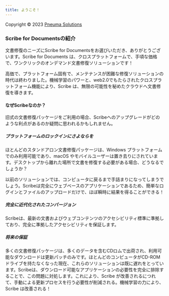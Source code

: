 ```yaml
---
title: ようこそ！
---
```



Copyright © 2023 [Pneuma Solutions](https://www.pneumasolutions.com)  
### Scribe for Documentsの紹介

文書修復のニーズにScribe for Documentsをお選びいただき、ありがとうございます。Scribe for Documents は、クロスプラットフォームで、手頃な価格で、ワンクリックのオンデマンド文書修復ソリューションです！

高価で、プラットフォーム固有で、メンテナンスが困難な修復ソリューションの時代は終わりました。機械学習のパワーと、web2.0でもたらされたクロスプラットフォーム機能により、Scribe は、無限の可能性を秘めたクラウドへ文書修復を導きます。

#### なぜScribeなのか？

旧式の文書修復パッケージをご利用の場合、Scribeへのアップグレードがどのような利点があるのか疑問に思われるかもしれません。

##### プラットフォームのロックインにさよならを

ほとんどのスタンドアロン文書修復パッケージは、Windows プラットフォームでのみ利用可能であり、macOS やモバイルユーザーは置き去りにされています。デスクトップから離れた場所で文書を修復する必要がある場合、どうなるでしょうか？

以前のソリューションでは、コンピュータに戻るまで手詰まりになってしまうでしょう。Scribeは完全にウェブベースのアプリケーションであるため、簡単なログインとファイルのアップロードだけで、ほぼ瞬時に結果を得ることができる！

##### 完全に近代化されたコンバージョン

Scribeは、最新の文書およびウェブコンテンツのアクセシビリティ標準に準拠しており、完全に準拠したアクセシビリティを保証します。

##### 将来の保証

多くの文書修復パッケージは、多くのデータを含むCDロムで出荷され、利用可能なダウンロードは更新パッチのみです。ほとんどのコンピュータがCD-ROMドライブを持たなくなった現在、これらのソリューションは既に遅れをとっています。Scribeは、ダウンロード可能なアプリケーションの必要性を完全に排除することで、この問題に対処します。これにより、Scribe が改善されるにつれて、手動による更新プロセスを行う必要性が削減される。機械学習の力により、Scribe は改善される！

